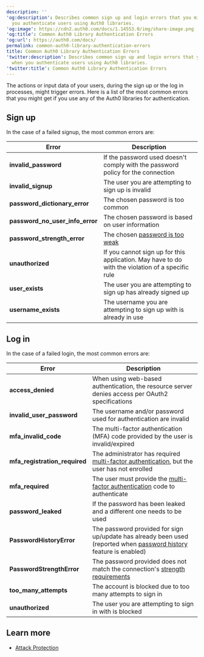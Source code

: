---
description: ''
'og:description': Describes common sign up and login errors that you might see when
  you authenticate users using Auth0 libraries.
'og:image': https://cdn2.auth0.com/docs/1.14553.0/img/share-image.png
'og:title': Common Auth0 Library Authentication Errors
'og:url': https://auth0.com/docs/
permalink: common-auth0-library-authentication-errors
title: Common Auth0 Library Authentication Errors
'twitter:description': Describes common sign up and login errors that you might see
  when you authenticate users using Auth0 libraries.
'twitter:title': Common Auth0 Library Authentication Errors
---
The actions or input data of your users, during the sign up or the log in processes, might trigger errors. Here is a list of the most common errors that you might get if you use any of the Auth0 libraries for authentication.

## Sign up

In the case of a failed signup, the most common errors are:

| **Error** | **Description** |
| --- | --- |
| **invalid\_password** | If the password used doesn't comply with the password policy for the connection |
| **invalid\_signup** | The user you are attempting to sign up is invalid |
| **password\_dictionary\_error** | The chosen password is too common |
| **password\_no\_user\_info\_error** | The chosen password is based on user information |
| **password\_strength\_error** | The chosen [password is too weak](/docs/authenticate/database-connections/password-strength) |
| **unauthorized** | If you cannot sign up for this application. May have to do with the violation of a specific rule |
| **user\_exists** | The user you are attempting to sign up has already signed up |
| **username\_exists** | The username you are attempting to sign up with is already in use |

## Log in

In the case of a failed login, the most common errors are:

| **Error** | **Description** |
| --- | --- |
| **access\_denied** | When using web-based authentication, the resource server denies access per OAuth2 specifications |
| **invalid\_user\_password** | The username and/or password used for authentication are invalid |
| **mfa\_invalid\_code** | The <Tooltip tip="Multi-factor authentication (MFA): User authentication process that uses a factor in addition to username and password such as a code via SMS." cta="View Glossary" href="/docs/glossary?term=multi-factor+authentication+%28MFA%29">multi-factor authentication (MFA)</Tooltip> code provided by the user is invalid/expired |
| **mfa\_registration\_required** | The administrator has required [multi-factor authentication](/docs/secure/multi-factor-authentication), but the user has not enrolled |
| **mfa\_required** | The user must provide the [multi-factor authentication](/docs/secure/multi-factor-authentication) code to authenticate |
| **password\_leaked** | If the password has been leaked and a different one needs to be used |
| **PasswordHistoryError** | The password provided for sign up/update has already been used (reported when [password history](/docs/authenticate/identity-providers/database/password-options#password-history) feature is enabled) |
| **PasswordStrengthError** | The password provided does not match the connection's [strength requirements](/docs/authenticate/database-connections/password-strength) |
| **too\_many\_attempts** | The account is blocked due to too many attempts to sign in |
| **unauthorized** | The user you are attempting to sign in with is blocked |

## Learn more

* [Attack Protection](/docs/secure/attack-protection)